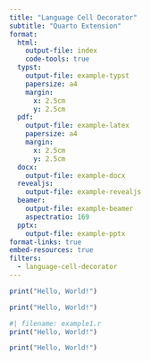 ```yaml
---
title: "Language Cell Decorator"
subtitle: "Quarto Extension"
format:
  html:
    output-file: index
    code-tools: true
  typst:
    output-file: example-typst
    papersize: a4
    margin:
      x: 2.5cm
      y: 2.5cm
  pdf:
    output-file: example-latex
    papersize: a4
    margin:
      x: 2.5cm
      y: 2.5cm
  docx:
    output-file: example-docx
  revealjs:
    output-file: example-revealjs
  beamer:
    output-file: example-beamer
    aspectratio: 169
  pptx:
    output-file: example-pptx
format-links: true
embed-resources: true
filters:
  - language-cell-decorator
---
```


```r
print("Hello, World!")
```

```.r
print("Hello, World!")
```

```r
#| filename: example1.r
print("Hello, World!")
```

```.r
print("Hello, World!")
```
